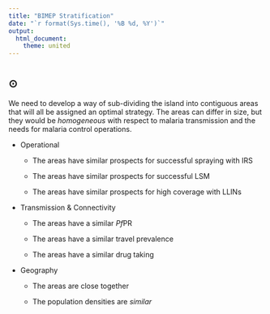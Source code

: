 ```yaml
---
title: "BIMEP Stratification"
date: "`r format(Sys.time(), '%B %d, %Y')`"
output:
  html_document:
    theme: united 
---
```


# {.tabset .tabset-fade .tabset-pills} 

## $\odot$

We need to develop a way of sub-dividing the island into contiguous areas that will all be assigned an optimal strategy. The areas can differ in size, but they would be *homogeneous* with respect to malaria transmission and the needs for malaria control operations.  

+ Operational

    - The areas have similar prospects for successful spraying with IRS
    
    - The areas have similar prospects for successful LSM 
    
    - The areas have similar prospects for high coverage with LLINs 

+ Transmission & Connectivity

    - The areas have a similar *Pf*PR
    
    - The areas have a similar travel prevalence 
    
    - The areas have a similar drug taking  
    
+ Geography

    - The areas are close together
    
    - The population densities are *similar*
